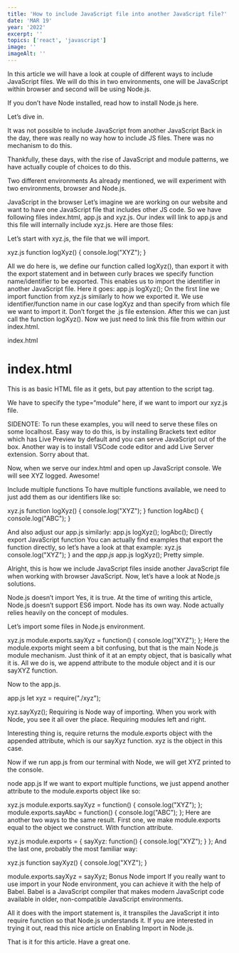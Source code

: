 ```yaml
---
title: 'How to include JavaScript file into another JavaScript file?'
date: 'MAR 19'
year: '2022'
excerpt: ''
topics: ['react', 'javascript']
image: ''
imageAlt: ''
---
```


In this article we will have a look at couple of different ways to include JavaScript files. We will do this in two environments, one will be JavaScript within browser and second will be using Node.js.

If you don’t have Node installed, read how to install Node.js here.

Let’s dive in.

It was not possible to include JavaScript from another JavaScript
Back in the day, there was really no way how to include JS files. There was no mechanism to do this.

Thankfully, these days, with the rise of JavaScript and module patterns, we have actually couple of choices to do this.

Two different environments
As already mentioned, we will experiment with two environments, browser and Node.js.

JavaScript in the browser
Let’s imagine we are working on our website and want to have one JavaScript file that includes other JS code. So we have following files index.html, app.js and xyz.js. Our index will link to app.js and this file will internally include xyz.js. Here are those files:

Let’s start with xyz.js, the file that we will import.

xyz.js
function logXyz() {
console.log("XYZ");
}

All we do here is, we define our function called logXyz(), than export it with the export statement and in between curly braces we specify function name/identifier to be exported.
This enables us to import the identifier in another JavaScript file. Here it goes:
app.js
logXyz();
On the first line we import function from xyz.js similarly to how we exported it. We use identifier/function name in our case logXyz and than specify from which file we want to import it. Don’t forget the .js file extension.
After this we can just call the function logXyz().
Now we just need to link this file from within our index.html.

index.html

<!DOCTYPE html>

<html>
	<head>
		<title>Include JS into JS</title>
	</head>
	<body>
		<h1>index.html</h1>
		<script src='app.js' type='module'></script>
	</body>
</html>
This is as basic HTML file as it gets, but pay attention to the script tag.

We have to specify the type=“module” here, if we want to import our xyz.js file.

SIDENOTE: To run these examples, you will need to serve these files on some localhost. Easy way to do this, is by installing Brackets text editor which has Live Preview by default and you can serve JavaScript out of the box. Another way is to install VSCode code editor and add Live Server extension. Sorry about that.

Now, when we serve our index.html and open up JavaScript console. We will see XYZ logged. Awesome!

Include multiple functions
To have multiple functions available, we need to just add them as our identifiers like so:

xyz.js
function logXyz() {
console.log("XYZ");
}
function logAbc() {
console.log("ABC");
}

And also adjust our app.js similarly:
app.js
logXyz();
logAbc();
Directly export JavaScript function
You can actually find examples that export the function directly, so let’s have a look at that example:
xyz.js
console.log("XYZ");
}
and the _app.js_
app.js
logXyz();
Pretty simple.

Alright, this is how we include JavaScript files inside another JavaScript file when working with browser JavaScript. Now, let’s have a look at Node.js solutions.

Node.js doesn’t import
Yes, it is true. At the time of writing this article, Node.js doesn’t support ES6 import. Node has its own way. Node actually relies heavily on the concept of modules.

Let’s import some files in Node.js environment.

xyz.js
module.exports.sayXyz = function() {
console.log("XYZ");
};
Here the module.exports might seem a bit confusing, but that is the main Node.js module mechanism. Just think of it at an empty object, that is basically what it is. All we do is, we append attribute to the module object and it is our sayXYZ function.

Now to the app.js.

app.js
let xyz = require("./xyz");

xyz.sayXyz();
Requiring is Node way of importing. When you work with Node, you see it all over the place. Requiring modules left and right.

Interesting thing is, require returns the module.exports object with the appended attribute, which is our sayXyz function. xyz is the object in this case.

Now if we run app.js from our terminal with Node, we will get XYZ printed to the console.

node app.js
If we want to export multiple functions, we just append another attribute to the module.exports object like so:

xyz.js
module.exports.sayXyz = function() {
console.log("XYZ");
};
module.exports.sayAbc = function() {
console.log("ABC");
};
Here are another two ways to the same result. First one, we make module.exports equal to the object we construct. With function attribute.

xyz.js
module.exports = {
sayXyz: function() {
console.log("XYZ");
}
};
And the last one, probably the most familiar way:

xyz.js
function sayXyz() {
console.log("XYZ");
}

module.exports.sayXyz = sayXyz;
Bonus Node import
If you really want to use import in your Node environment, you can achieve it with the help of Babel. Babel is a JavaScript compiler that makes modern JavaScript code available in older, non-compatible JavaScript environments.

All it does with the import statement is, it transpiles the JavaScript it into require function so that Node.js understands it. If you are interested in trying it out, read this nice article on Enabling Import in Node.js.

That is it for this article. Have a great one.
